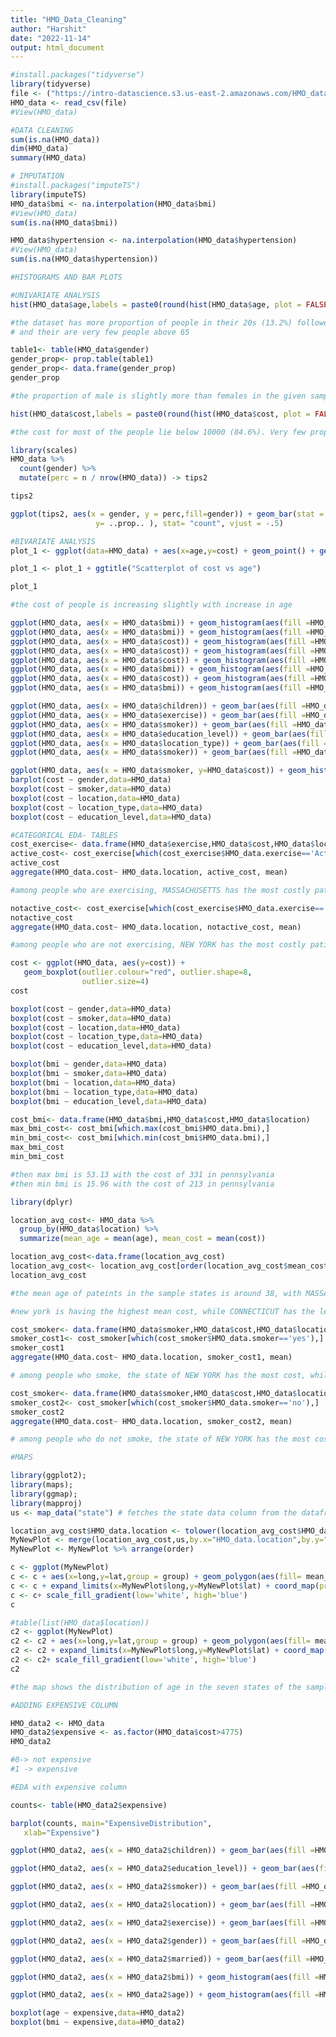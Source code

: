 ---
title: "HMO_Data_Cleaning"
author: "Harshit"
date: "2022-11-14"
output: html_document
---


```{r}
#install.packages("tidyverse")
library(tidyverse)
file <- ("https://intro-datascience.s3.us-east-2.amazonaws.com/HMO_data.csv")
HMO_data <- read_csv(file)
#View(HMO_data)
```


```{r}
#DATA CLEANING
sum(is.na(HMO_data))
dim(HMO_data)
summary(HMO_data)
```


```{r}
# IMPUTATION
#install.packages("imputeTS")
library(imputeTS)
HMO_data$bmi <- na.interpolation(HMO_data$bmi)
#View(HMO_data)
sum(is.na(HMO_data$bmi))

HMO_data$hypertension <- na.interpolation(HMO_data$hypertension)
#View(HMO_data)
sum(is.na(HMO_data$hypertension))
```
```{r}
#HISTOGRAMS AND BAR PLOTS

#UNIVARIATE ANALYSIS
hist(HMO_data$age,labels = paste0(round(hist(HMO_data$age, plot = FALSE)$counts / length(HMO_data$age) * 100, 1), "%"))
```
```{r}
#the dataset has more proportion of people in their 20s (13.2%) followed by people in their late 40s to late 50s (10.8 and 10.7% respectively)
# and their are very few people above 65
```


```{r}
table1<- table(HMO_data$gender)
gender_prop<- prop.table(table1)
gender_prop<- data.frame(gender_prop)
gender_prop
```
```{r}
#the proportion of male is slightly more than females in the given sample```
```

```{r}
hist(HMO_data$cost,labels = paste0(round(hist(HMO_data$cost, plot = FALSE)$counts / length(HMO_data$cost) * 100, 1), "%"))
```
```{r}
#the cost for most of the people lie below 10000 (84.6%). Very few proportion of people have cost above 10000
```


```{r}
library(scales)
HMO_data %>% 
  count(gender) %>% 
  mutate(perc = n / nrow(HMO_data)) -> tips2

tips2

ggplot(tips2, aes(x = gender, y = perc,fill=gender)) + geom_bar(stat = "identity") +  geom_text(aes( label = scales::percent(..prop..),
                   y= ..prop.. ), stat= "count", vjust = -.5)
```
```{r}
#BIVARIATE ANALYSIS
plot_1 <- ggplot(data=HMO_data) + aes(x=age,y=cost) + geom_point() + geom_smooth(method="lm", se=FALSE)

plot_1 <- plot_1 + ggtitle("Scatterplot of cost vs age")

plot_1
```
```{r}
#the cost of people is increasing slightly with increase in age
```

```{r}
ggplot(HMO_data, aes(x = HMO_data$bmi)) + geom_histogram(aes(fill =HMO_data$location))
ggplot(HMO_data, aes(x = HMO_data$bmi)) + geom_histogram(aes(fill =HMO_data$location_type))
ggplot(HMO_data, aes(x = HMO_data$cost)) + geom_histogram(aes(fill =HMO_data$location))
ggplot(HMO_data, aes(x = HMO_data$cost)) + geom_histogram(aes(fill =HMO_data$location_type))
ggplot(HMO_data, aes(x = HMO_data$cost)) + geom_histogram(aes(fill =HMO_data$smoker))
ggplot(HMO_data, aes(x = HMO_data$bmi)) + geom_histogram(aes(fill =HMO_data$smoker))
ggplot(HMO_data, aes(x = HMO_data$cost)) + geom_histogram(aes(fill =HMO_data$education_level))
ggplot(HMO_data, aes(x = HMO_data$bmi)) + geom_histogram(aes(fill =HMO_data$education_level))

```


```{r}
ggplot(HMO_data, aes(x = HMO_data$children)) + geom_bar(aes(fill =HMO_data$gender),position = "dodge")
ggplot(HMO_data, aes(x = HMO_data$exercise)) + geom_bar(aes(fill =HMO_data$gender),position = "dodge")
ggplot(HMO_data, aes(x = HMO_data$smoker)) + geom_bar(aes(fill =HMO_data$gender),position = "dodge")
ggplot(HMO_data, aes(x = HMO_data$education_level)) + geom_bar(aes(fill =HMO_data$gender),position = "dodge")
ggplot(HMO_data, aes(x = HMO_data$location_type)) + geom_bar(aes(fill =HMO_data$gender),position = "dodge")
ggplot(HMO_data, aes(x = HMO_data$smoker)) + geom_bar(aes(fill =HMO_data$gender),position = "dodge")
```
```{r}

ggplot(HMO_data, aes(x = HMO_data$smoker, y=HMO_data$cost)) + geom_histogram(aes(fill =HMO_data$gender))
barplot(cost ~ gender,data=HMO_data)
boxplot(cost ~ smoker,data=HMO_data)
boxplot(cost ~ location,data=HMO_data)
boxplot(cost ~ location_type,data=HMO_data)
boxplot(cost ~ education_level,data=HMO_data)
```


```{r}
#CATEGORICAL EDA- TABLES
cost_exercise<- data.frame(HMO_data$exercise,HMO_data$cost,HMO_data$location)
active_cost<- cost_exercise[which(cost_exercise$HMO_data.exercise=='Active'),]
active_cost
aggregate(HMO_data.cost~ HMO_data.location, active_cost, mean)
```
```{r}
#among people who are exercising, MASSACHUSETTS has the most costly patients while CONNECTICUT has less costly patients
```

```{r}
notactive_cost<- cost_exercise[which(cost_exercise$HMO_data.exercise=='Not-Active'),]
notactive_cost
aggregate(HMO_data.cost~ HMO_data.location, notactive_cost, mean)
```
```{r}
#among people who are not exercising, NEW YORK has the most costly patients while MARYLAND has less costly patients
```

```{r}
cost <- ggplot(HMO_data, aes(y=cost)) + 
   geom_boxplot(outlier.colour="red", outlier.shape=8,
                outlier.size=4)
cost

```


```{r}
boxplot(cost ~ gender,data=HMO_data)
boxplot(cost ~ smoker,data=HMO_data)
boxplot(cost ~ location,data=HMO_data)
boxplot(cost ~ location_type,data=HMO_data)
boxplot(cost ~ education_level,data=HMO_data)

```


```{r}
boxplot(bmi ~ gender,data=HMO_data)
boxplot(bmi ~ smoker,data=HMO_data)
boxplot(bmi ~ location,data=HMO_data)
boxplot(bmi ~ location_type,data=HMO_data)
boxplot(bmi ~ education_level,data=HMO_data)
```

```{r}
cost_bmi<- data.frame(HMO_data$bmi,HMO_data$cost,HMO_data$location)
max_bmi_cost<- cost_bmi[which.max(cost_bmi$HMO_data.bmi),]
min_bmi_cost<- cost_bmi[which.min(cost_bmi$HMO_data.bmi),]
max_bmi_cost
min_bmi_cost 

#then max bmi is 53.13 with the cost of 331 in pennsylvania
#then min bmi is 15.96 with the cost of 213 in pennsylvania
```


```{r}
library(dplyr)

location_avg_cost<- HMO_data %>% 
  group_by(HMO_data$location) %>% 
  summarize(mean_age = mean(age), mean_cost = mean(cost))

location_avg_cost<-data.frame(location_avg_cost)
location_avg_cost<- location_avg_cost[order(location_avg_cost$mean_cost),]
location_avg_cost

```

```{r}
#the mean age of pateints in the sample states is around 38, with MASSACHUSETTS having the oldest mean age

#new york is having the highest mean cost, while CONNECTICUT has the least mean cost
```

```{r}
cost_smoker<- data.frame(HMO_data$smoker,HMO_data$cost,HMO_data$location)
smoker_cost1<- cost_smoker[which(cost_smoker$HMO_data.smoker=='yes'),]
smoker_cost1
aggregate(HMO_data.cost~ HMO_data.location, smoker_cost1, mean)

```
```{r}
# among people who smoke, the state of NEW YORK has the most cost, while MARYLAND has less cost
```

```{r}
cost_smoker<- data.frame(HMO_data$smoker,HMO_data$cost,HMO_data$location)
smoker_cost2<- cost_smoker[which(cost_smoker$HMO_data.smoker=='no'),]
smoker_cost2
aggregate(HMO_data.cost~ HMO_data.location, smoker_cost2, mean)
```
```{r}
# among people who do not smoke, the state of NEW YORK has the most cost, while CONNECTICUT has less cost
```


```{r}
#MAPS

library(ggplot2); 
library(maps); 
library(ggmap); 
library(mapproj)
us <- map_data("state") # fetches the state data column from the dataframe

location_avg_cost$HMO_data.location <- tolower(location_avg_cost$HMO_data.location)
MyNewPlot <- merge(location_avg_cost,us,by.x="HMO_data.location",by.y="region")
MyNewPlot <- MyNewPlot %>% arrange(order)

c <- ggplot(MyNewPlot)
c <- c + aes(x=long,y=lat,group = group) + geom_polygon(aes(fill= mean_cost), color = "black")
c <- c + expand_limits(x=MyNewPlot$long,y=MyNewPlot$lat) + coord_map(projection = "mercator")
c <- c+ scale_fill_gradient(low='white', high='blue')
c
```


```{r}
#table(list(HMO_data$location))
c2 <- ggplot(MyNewPlot)
c2 <- c2 + aes(x=long,y=lat,group = group) + geom_polygon(aes(fill= mean_age), color = "black")
c2 <- c2 + expand_limits(x=MyNewPlot$long,y=MyNewPlot$lat) + coord_map(projection = "mercator")
c2 <- c2+ scale_fill_gradient(low='white', high='blue')
c2

#the map shows the distribution of age in the seven states of the sample. 

```




```{r}
#ADDING EXPENSIVE COLUMN

HMO_data2 <- HMO_data
HMO_data2$expensive <- as.factor(HMO_data$cost>4775)
HMO_data2

#0-> not expensive
#1 -> expensive

```

```{r}
#EDA with expensive column

counts<- table(HMO_data2$expensive)

barplot(counts, main="ExpensiveDistribution",
   xlab="Expensive")

```
```{r}

ggplot(HMO_data2, aes(x = HMO_data2$children)) + geom_bar(aes(fill =HMO_data2$expensive),position = "dodge")

ggplot(HMO_data2, aes(x = HMO_data2$education_level)) + geom_bar(aes(fill =HMO_data2$expensive),position = "dodge")

ggplot(HMO_data2, aes(x = HMO_data2$smoker)) + geom_bar(aes(fill =HMO_data2$expensive),position = "dodge")

ggplot(HMO_data2, aes(x = HMO_data2$location)) + geom_bar(aes(fill =HMO_data2$expensive),position = "dodge")

ggplot(HMO_data2, aes(x = HMO_data2$exercise)) + geom_bar(aes(fill =HMO_data2$expensive),position = "dodge")

ggplot(HMO_data2, aes(x = HMO_data2$gender)) + geom_bar(aes(fill =HMO_data2$expensive),position = "dodge")

ggplot(HMO_data2, aes(x = HMO_data2$married)) + geom_bar(aes(fill =HMO_data2$expensive),position = "dodge")


```
```{r}
ggplot(HMO_data2, aes(x = HMO_data2$bmi)) + geom_histogram(aes(fill =HMO_data2$expensive))

ggplot(HMO_data2, aes(x = HMO_data2$age)) + geom_histogram(aes(fill =HMO_data2$expensive))


```
```{r}
boxplot(age ~ expensive,data=HMO_data2)
boxplot(bmi ~ expensive,data=HMO_data2)
```





